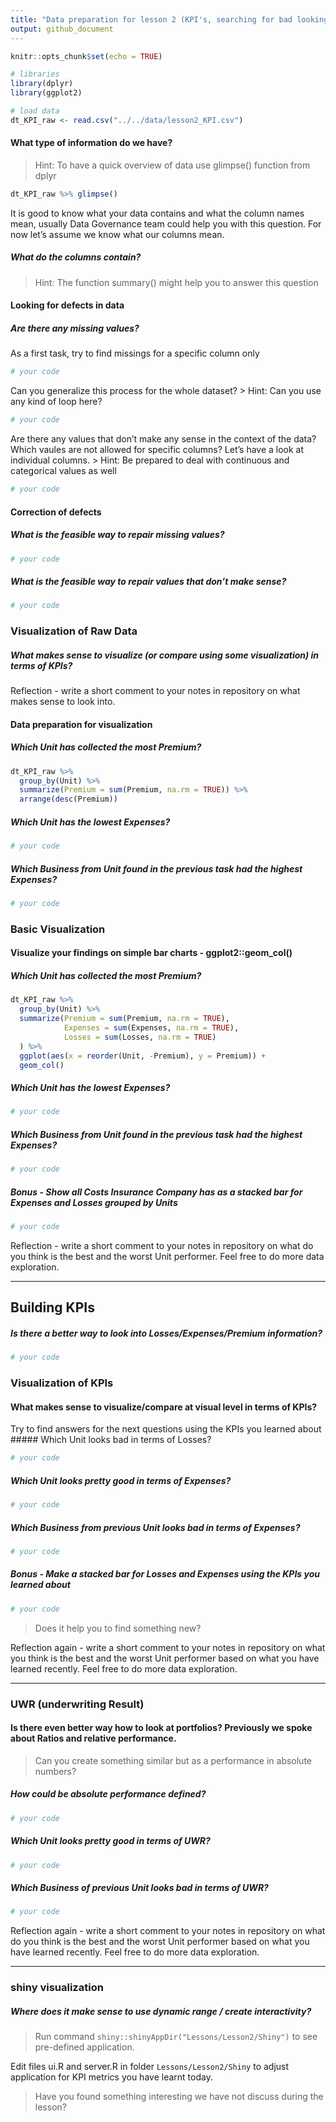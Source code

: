 ```yaml
---
title: "Data preparation for lesson 2 (KPI's, searching for bad looking portfolios)"
output: github_document
---
```


```r
knitr::opts_chunk$set(echo = TRUE)
```
```r
# libraries
library(dplyr)
library(ggplot2)

# load data
dt_KPI_raw <- read.csv("../../data/lesson2_KPI.csv")
```

#### What type of information do we have?
> Hint: To have a quick overview of data use glimpse() function from dplyr

```r
dt_KPI_raw %>% glimpse()
```

It is good to know what your data contains and what the column names mean,
usually Data Governance team could help you with this question.
For now let's assume we know what our columns mean.

##### What do the columns contain?
> Hint: The function summary() might help you to answer this question


#### Looking for defects in data 
##### Are there any missing values?
As a first task, try to find missings for a specific column only
```r
# your code
```

Can you generalize this process for the whole dataset? 
> Hint: Can you use any kind of loop here?

```r
# your code
```


Are there any values that don't make any sense in the context of the data? 
Which vaules are not allowed for specific columns? Let's have a look at individual columns.
> Hint: Be prepared to deal with continuous and categorical values as well

```r
# your code
```




#### Correction of defects 
##### What is the feasible way to repair missing values? 
```r
# your code
```
##### What is the feasible way to repair values that don't make sense?
```r
# your code
```


### Visualization of Raw Data 
##### What makes sense to visualize (or compare using some visualization) in terms of KPIs?
Reflection - write a short comment to your notes in repository on what makes sense to look into.

#### Data preparation for visualization
##### Which Unit has collected the most Premium? 

```r
dt_KPI_raw %>% 
  group_by(Unit) %>% 
  summarize(Premium = sum(Premium, na.rm = TRUE)) %>% 
  arrange(desc(Premium))
```

##### Which Unit has the lowest Expenses? 
```r
# your code
```

##### Which Business from Unit found in the previous task had the highest Expenses? 
```r
# your code
```

### Basic Visualization
#### Visualize your findings on simple bar charts - ggplot2::geom_col()
##### Which Unit has collected the most Premium? 
```r
dt_KPI_raw %>% 
  group_by(Unit) %>% 
  summarize(Premium = sum(Premium, na.rm = TRUE),
            Expenses = sum(Expenses, na.rm = TRUE),
            Losses = sum(Losses, na.rm = TRUE)
  ) %>% 
  ggplot(aes(x = reorder(Unit, -Premium), y = Premium)) + 
  geom_col()

```

##### Which Unit has the lowest Expenses? 
```r
# your code
```

##### Which Business from Unit found in the previous task had the highest Expenses? 
```r
# your code
```

##### Bonus - Show all Costs Insurance Company has as a stacked bar for Expenses and Losses grouped by Units
```r
# your code
```

Reflection - write a short comment to your notes in repository on what do you think is the best and the worst Unit performer.
Feel free to do more data exploration.


------------------------------------------------------------------------------

## Building KPIs 
##### Is there a better way to look into Losses/Expenses/Premium information?
```r
# your code
```



### Visualization of KPIs
#### What makes sense to visualize/compare at visual level in terms of KPIs?

Try to find answers for the next questions using the KPIs you learned about
##### Which Unit looks bad in terms of Losses? 
```r
# your code
```

##### Which Unit looks pretty good in terms of Expenses? 
```r
# your code
```

##### Which Business from previous Unit looks bad in terms of Expenses? 
```r
# your code
```

##### Bonus - Make a stacked bar for Losses and Expenses using the KPIs you learned about
```r
# your code
```

> Does it help you to find something new?


Reflection again - write a short comment to your notes in repository on what you think is 
the best and the worst Unit performer based on what you have learned recently.
Feel free to do more data exploration.



--------------------------------------------------------------------------------

### UWR (underwriting Result)
#### Is there even better way how to look at portfolios? Previously we spoke about Ratios and relative performance. 

> Can you create something similar but as a performance in absolute numbers?

##### How could be absolute performance defined?
```r
# your code
```


##### Which Unit looks pretty good in terms of UWR? 
```r
# your code
```

##### Which Business of previous Unit looks bad in terms of UWR? 
```r
# your code
```

Reflection again - write a short comment to your notes in repository on what do you think is the best and the worst Unit performer based on what you have learned recently. Feel free to do more data exploration.


--------------------------------------------------------------------------------

### shiny visualization 
##### Where does it make sense to use dynamic range / create interactivity?

> Run command `shiny::shinyAppDir("Lessons/Lesson2/Shiny")` to see pre-defined application.

Edit files ui.R and server.R in folder `Lessons/Lesson2/Shiny` to adjust application for KPI metrics you have learnt today.

> Have you found something interesting we have not discuss during the lesson?
